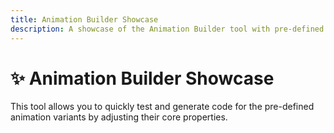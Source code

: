```yaml
---
title: Animation Builder Showcase
description: A showcase of the Animation Builder tool with pre-defined variants.
---
```



# ✨ Animation Builder Showcase

This tool allows you to quickly test and generate code for the pre-defined animation variants by adjusting their core properties.

<AnimationBuilder />
